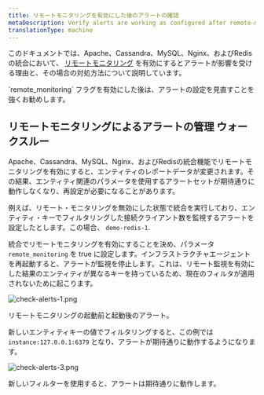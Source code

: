 ```yaml
---
title: リモートモニタリングを有効にした後のアラートの確認
metaDescription: Verify alerts are working as configured after remote-monitoring is activated
translationType: machine
---
```


このドキュメントでは、Apache、Cassandra、MySQL、Nginx、およびRedisの統合において、 [リモートモニタリング](/docs/remote-monitoring-host-legacy-integrations) を有効にするとアラートが影響を受ける理由と、その場合の対処方法について説明しています。

<Callout variant="important">
  `remote_monitoring` フラグを有効にした後は、アラートの設定を見直すことを強くお勧めします。
</Callout>

## リモートモニタリングによるアラートの管理 ウォークスルー

Apache、Cassandra、MySQL、Nginx、およびRedisの統合機能でリモートモニタリングを有効にすると、エンティティのレポートデータが変更されます。その結果、エンティティ関連のパラメータを使用するアラートセットが期待通りに動作しなくなり、再設定が必要になることがあります。

例えば、リモート・モニタリングを無効にした状態で統合を実行しており、エンティティ・キーでフィルタリングした接続クライアント数を監視するアラートを設定したとします。この場合、 `demo-redis-1`.

統合でリモートモニタリングを有効にすることを決め、パラメータ `remote_monitoring` を true に設定します。インフラストラクチャエージェントを再起動すると、アラートが監視を停止します。これは、リモート監視を有効にした結果のエンティティが異なるキーを持っているため、現在のフィルタが適用されないために起こります。

![check-alerts-1.png](./images/check-alerts-1.png "リモートモニタリング後のアラートの動作確認 1")

<figcaption>
  リモートモニタリングの起動前と起動後のアラート。
</figcaption>

新しいエンティティキーの値でフィルタリングすると、この例では `instance:127.0.0.1:6379` となり、アラートが期待通りに動作するようになります。

![check-alerts-3.png](./images/check-alerts-3.png "リモートモニタリング後のアラートの動作確認 3")

<figcaption>
  新しいフィルターを使用すると、アラートは期待通りに動作します。
</figcaption>